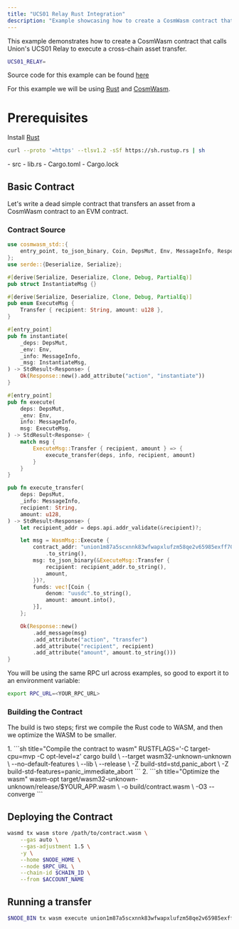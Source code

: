 ```yaml
---
title: "UCS01 Relay Rust Integration"
description: "Example showcasing how to create a CosmWasm contract that leverages UCS01 Relay to execute cross-chain asset transfer."
---
```



This example demonstrates how to create a CosmWasm contract that calls Union's UCS01 Relay to execute a cross-chain asset transfer.

```sh frame="none"
UCS01_RELAY=
```

Source code for this example can be found [here](https://github.com/unionlabs/example-ucs01-cosmwasm)

For this example we will be using [Rust](https://rustup.rs) and [CosmWasm](https://cosmwasm.com).

# Prerequisites

Install [Rust](https://rustup.rs)
```sh frame="none"
curl --proto '=https' --tlsv1.2 -sSf https://sh.rustup.rs | sh
```

<FileTree>
- src
  - lib.rs
- Cargo.toml
- Cargo.lock
</FileTree>

## Basic Contract

Let's write a dead simple contract that transfers an asset from a CosmWasm contract to an EVM contract.

### Contract Source

```rust title="src/lib.rs"
use cosmwasm_std::{
    entry_point, to_json_binary, Coin, DepsMut, Env, MessageInfo, Response, StdResult, WasmMsg,
};
use serde::{Deserialize, Serialize};

#[derive(Serialize, Deserialize, Clone, Debug, PartialEq)]
pub struct InstantiateMsg {}

#[derive(Serialize, Deserialize, Clone, Debug, PartialEq)]
pub enum ExecuteMsg {
    Transfer { recipient: String, amount: u128 },
}

#[entry_point]
pub fn instantiate(
    _deps: DepsMut,
    _env: Env,
    _info: MessageInfo,
    _msg: InstantiateMsg,
) -> StdResult<Response> {
    Ok(Response::new().add_attribute("action", "instantiate"))
}

#[entry_point]
pub fn execute(
    deps: DepsMut,
    _env: Env,
    info: MessageInfo,
    msg: ExecuteMsg,
) -> StdResult<Response> {
    match msg {
        ExecuteMsg::Transfer { recipient, amount } => {
            execute_transfer(deps, info, recipient, amount)
        }
    }
}

pub fn execute_transfer(
    deps: DepsMut,
    _info: MessageInfo,
    recipient: String,
    amount: u128,
) -> StdResult<Response> {
    let recipient_addr = deps.api.addr_validate(&recipient)?;

    let msg = WasmMsg::Execute {
        contract_addr: "union1m87a5scxnnk83wfwapxlufzm58qe2v65985exff70z95a2yr86yq7hl08h"
            .to_string(),
        msg: to_json_binary(&ExecuteMsg::Transfer {
            recipient: recipient_addr.to_string(),
            amount,
        })?,
        funds: vec![Coin {
            denom: "uusdc".to_string(),
            amount: amount.into(),
        }],
    };

    Ok(Response::new()
        .add_message(msg)
        .add_attribute("action", "transfer")
        .add_attribute("recipient", recipient)
        .add_attribute("amount", amount.to_string()))
}
```

You will be using the same RPC url across examples, so good to export it to an environment variable:

```sh frame="none"
export RPC_URL=<YOUR_RPC_URL>
```

### Building the Contract

The build is two steps; first we compile the Rust code to WASM, and then we optimize the WASM to be smaller.

<Steps>
    1. 
        ```sh title="Compile the contract to wasm"
        RUSTFLAGS='-C target-cpu=mvp -C opt-level=z' cargo build \
            --target wasm32-unknown-unknown \
            --no-default-features \
            --lib \
            --release \
            -Z build-std=std,panic_abort \
            -Z build-std-features=panic_immediate_abort
        ```
    2. 
        ```sh title="Optimize the wasm"
        wasm-opt target/wasm32-unknown-unknown/release/$YOUR_APP.wasm \
            -o build/contract.wasm \
            -O3 --converge
        ```
</Steps>

## Deploying the Contract

```sh frame="none"
wasmd tx wasm store /path/to/contract.wasm \
    --gas auto \
    --gas-adjustment 1.5 \
    -y \
    --home $NODE_HOME \
    --node $RPC_URL \
    --chain-id $CHAIN_ID \
    --from $ACCOUNT_NAME
```

## Running a transfer

```sh frame="none"
$NODE_BIN tx wasm execute union1m87a5scxnnk83wfwapxlufzm58qe2v65985exff70z95a2yr86yq7hl08h '{ "transfer": { "channel": "channel-377", "receiver": "1363462745291c711144011c1305e737dd74ace69a5576612745e29a2e4fa1b5", "memo": "" } }' --node https://rpc.node.testnet-8.union.build:443 --home result --from alice --keyring-backend test --amount 155muno --chain-id union-testnet-8
```
